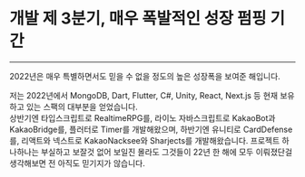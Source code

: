 # 개발 제 3분기, 매우 폭발적인 성장 펌핑 기간

---

2022년은 매우 특별하면서도 믿을 수 없을 정도의 높은 성장폭을 보여준 해입니다.

저는 2022년에서 MongoDB, Dart, Flutter, C#, Unity, React, Next.js 등 현재 보유하고 있는 스팩의 대부분을 얻었습니다.  
상반기엔 타입스크립트로 RealtimeRPG를, 라이노 자바스크립트로 KakaoBot과 KakaoBridge를, 플러터로 Timer를 개발해왔으며,
하반기엔 유니티로 CardDefense를, 리액트와 넥스트로 KakaoNacksee와 Sharjects를 개발해왔습니다.
프로젝트 하나하나는 부실하고 보잘것 없어 보일진 몰라도 그것들이 22년 한 해에 모두 이뤄졌단걸 생각해보면 전 아직도 믿기지가 않습니다.
